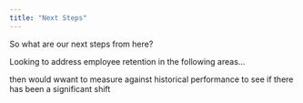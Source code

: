 ```yaml
---
title: "Next Steps"
---
```


So what are our next steps from here?


Looking to address employee retention in the following areas...

then would wwant to measure against historical performance to see if there has been a significant shift
